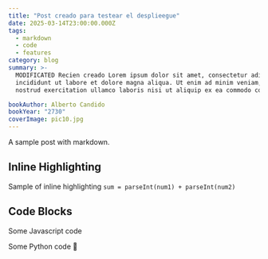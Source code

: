 ```yaml
---
title: "Post creado para testear el desplieegue"
date: 2025-03-14T23:00:00.000Z
tags:
  - markdown
  - code
  - features
category: blog
summary: >-
  MODIFICATED Recien creado Lorem ipsum dolor sit amet, consectetur adipiscing elit, sed do eiusmod tempor
  incididunt ut labore et dolore magna aliqua. Ut enim ad minim veniam, quis
  nostrud exercitation ullamco laboris nisi ut aliquip ex ea commodo consequat.

bookAuthor: Alberto Candido
bookYear: "2730"
coverImage: pic10.jpg
---
```


A sample post with markdown.

## Inline Highlighting

Sample of inline highlighting `sum = parseInt(num1) + parseInt(num2)`

## Code Blocks

Some Javascript code

Some Python code 🐍

